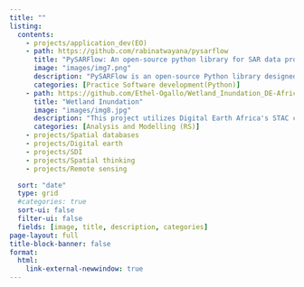 ---
title: ""
listing:
  contents:
    - projects/application_dev(EO)
    - path: https://github.com/rabinatwayana/pysarflow 
      title: "PySARFlow: An open-source python library for SAR data processing"
      image: "images/img7.png"
      description: "PySARFlow is an open-source Python library designed to streamline the preprocessing of Synthetic Aperture Radar (SAR) data in both Single-Look Complex (SLC) and Ground Range Detected (GRD) formats. The package offers a modular pipeline for tasks such as data import, calibration, geocoding, and visualization. Accompanied by comprehensive example notebooks, PySARFlow facilitates efficient SAR data analysis, making it accessible for researchers and practitioners in remote sensing."
      categories: [Practice Software development(Python)]
    - path: https://github.com/Ethel-Ogallo/Wetland_Inundation_DE-Africa 
      title: "Wetland Inundation"
      image: "images/img8.jpg" 
      description: "This project utilizes Digital Earth Africa's STAC catalog to assess wetland dynamics in the Zambezi Delta, Mozambique. Through processing Landsat imagery, key indicators such as surface water extent and vegetation patterns are derived, providing insights into the spatial and temporal changes in wetland characteristics. The analysis aids in understanding the ecological health and seasonal variations of this vital ecosystem."
      categories: [Analysis and Modelling (RS)]
    - projects/Spatial databases
    - projects/Digital earth
    - projects/SDI
    - projects/Spatial thinking
    - projects/Remote sensing

  sort: "date"
  type: grid
  #categories: true
  sort-ui: false
  filter-ui: false
  fields: [image, title, description, categories]
page-layout: full
title-block-banner: false
format:
  html:
    link-external-newwindow: true
---
